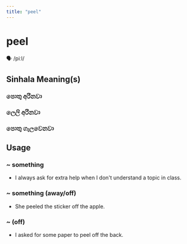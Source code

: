 ```yaml
---
title: "peel"
---
```


# peel

🗣️ /piːl/

## Sinhala Meaning(s)

### පොතු අරිනවා
### ලෙලි අරිනවා
### පොතු ගැලවෙනවා

## Usage

### ~ something

- I always ask for extra help when I don't understand a topic in class.


### ~ something (away/off)

- She peeled the sticker off the apple.


### ~ (off)

- I asked for some paper to peel off the back.

